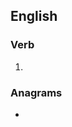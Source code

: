 ==English==

===Verb===
{{head|en|verb form}}

# {{en-third-person singular of|braze}}

===Anagrams===
* {{l|en|zebras}}